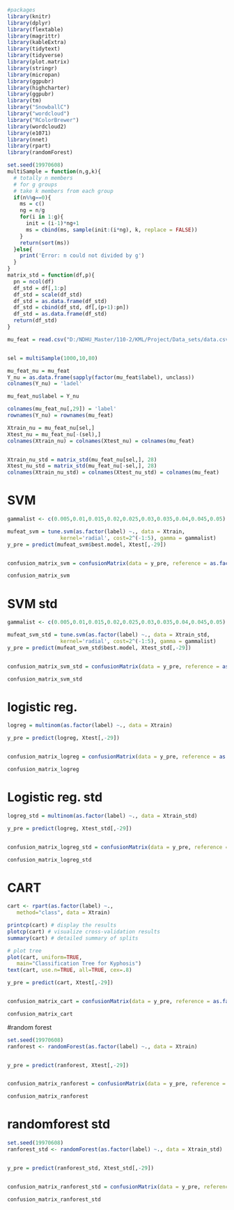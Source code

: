 ```r
#packages
library(knitr)
library(dplyr)
library(flextable)
library(magrittr)
library(kableExtra)
library(tidytext)
library(tidyverse)
library(plot.matrix)
library(stringr)
library(micropan)
library(ggpubr)
library(highcharter)
library(ggpubr)
library(tm)
library("SnowballC")
library("wordcloud")
library("RColorBrewer")
library(wordcloud2)
library(e1071)
library(nnet)
library(rpart)
library(randomForest)
```

```r
set.seed(19970608)
multiSample = function(n,g,k){
  # totally n members
  # for g groups
  # take k members from each group
  if(n%%g==0){
    ms = c()
    ng = n/g
    for(i in 1:g){
      init = (i-1)*ng+1
      ms = cbind(ms, sample(init:(i*ng), k, replace = FALSE))
    }
    return(sort(ms))
  }else{
    print('Error: n could not divided by g')
  }
}
matrix_std = function(df,p){
  pn = ncol(df)
  df_std = df[,1:p]
  df_std = scale(df_std)
  df_std = as.data.frame(df_std)
  df_std = cbind(df_std, df[,(p+1):pn])
  df_std = as.data.frame(df_std)
  return(df_std)
}

mu_feat = read.csv("D:/NDHU_Master/110-2/KML/Project/Data_sets/data.csv", row.names = 1)


sel = multiSample(1000,10,80)

mu_feat_nu = mu_feat
Y_nu = as.data.frame(sapply(factor(mu_feat$label), unclass))
colnames(Y_nu) = 'ladel'

mu_feat_nu$label = Y_nu

colnames(mu_feat_nu[,29]) = 'label'
rownames(Y_nu) = rownames(mu_feat)

Xtrain_nu = mu_feat_nu[sel,]
Xtest_nu = mu_feat_nu[-(sel),]
colnames(Xtrain_nu) = colnames(Xtest_nu) = colnames(mu_feat)


Xtrain_nu_std = matrix_std(mu_feat_nu[sel,], 28)
Xtest_nu_std = matrix_std(mu_feat_nu[-sel,], 28)
colnames(Xtrain_nu_std) = colnames(Xtest_nu_std) = colnames(mu_feat)

```

# SVM 
```r
gammalist <- c(0.005,0.01,0.015,0.02,0.025,0.03,0.035,0.04,0.045,0.05)

mufeat_svm = tune.svm(as.factor(label) ~., data = Xtrain,
                 kernel='radial', cost=2^(-1:5), gamma = gammalist)
y_pre = predict(mufeat_svm$best.model, Xtest[,-29])


confusion_matrix_svm = confusionMatrix(data = y_pre, reference = as.factor(Xtest$label))

confusion_matrix_svm
```

# SVM std
```r
gammalist <- c(0.005,0.01,0.015,0.02,0.025,0.03,0.035,0.04,0.045,0.05)

mufeat_svm_std = tune.svm(as.factor(label) ~., data = Xtrain_std,
                 kernel='radial', cost=2^(-1:5), gamma = gammalist)
y_pre = predict(mufeat_svm_std$best.model, Xtest_std[,-29])


confusion_matrix_svm_std = confusionMatrix(data = y_pre, reference = as.factor(Xtest_std$label))

confusion_matrix_svm_std
```


# logistic reg.
```r
logreg = multinom(as.factor(label) ~., data = Xtrain)

y_pre = predict(logreg, Xtest[,-29])


confusion_matrix_logreg = confusionMatrix(data = y_pre, reference = as.factor(Xtest$label))

confusion_matrix_logreg
```
# Logistic reg. std
```r
logreg_std = multinom(as.factor(label) ~., data = Xtrain_std)

y_pre = predict(logreg, Xtest_std[,-29])


confusion_matrix_logreg_std = confusionMatrix(data = y_pre, reference = as.factor(Xtest_std$label))

confusion_matrix_logreg_std
```

# CART
```r
cart <- rpart(as.factor(label) ~.,
   method="class", data = Xtrain)

printcp(cart) # display the results
plotcp(cart) # visualize cross-validation results
summary(cart) # detailed summary of splits

# plot tree
plot(cart, uniform=TRUE,
   main="Classification Tree for Kyphosis")
text(cart, use.n=TRUE, all=TRUE, cex=.8)

y_pre = predict(cart, Xtest[,-29])


confusion_matrix_cart = confusionMatrix(data = y_pre, reference = as.factor(Xtest$label))

confusion_matrix_cart
```

#random forest
```r
set.seed(19970608)
ranforest <- randomForest(as.factor(label) ~., data = Xtrain)


y_pre = predict(ranforest, Xtest[,-29])


confusion_matrix_ranforest = confusionMatrix(data = y_pre, reference = as.factor(Xtest$label))

confusion_matrix_ranforest
```

# randomforest std

```r
set.seed(19970608)
ranforest_std <- randomForest(as.factor(label) ~., data = Xtrain_std)


y_pre = predict(ranforest_std, Xtest_std[,-29])


confusion_matrix_ranforest_std = confusionMatrix(data = y_pre, reference = as.factor(Xtest_std$label))

confusion_matrix_ranforest_std
```